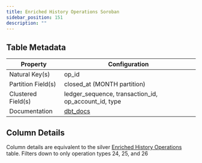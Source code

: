 ```yaml
---
title: Enriched History Operations Soroban
sidebar_position: 151
description: ""
---
```


<div className="scoped-data-dictionary-table">

## Table Metadata

| Property | Configuration |
| --- | --- |
| Natural Key(s) | op_id |
| Partition Field(s) | closed_at (MONTH partition) |
| Clustered Field(s) | ledger_sequence, transaction_id, op_account_id, type |
| Documentation | [dbt_docs](http://www.stellar-dbt-docs.com/#!/model/model.stellar_dbt_public.enriched_history_operations_soroban) |

## Column Details

Column details are equivalent to the silver [Enriched History Operations](./enriched-history-operations.mdx) table. Filters down to only operation types 24, 25, and 26

</div>
